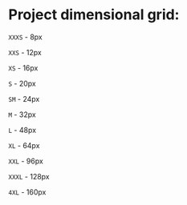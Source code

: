 
<Meta title="Documentation/Indents"/>

# Project dimensional grid:

`XXXS` - 8px

`XXS` - 12px

`XS` - 16px

`S` - 20px

`SM` - 24px

`M` - 32px

`L` - 48px

`XL` - 64px

`XXL` - 96px

`XXXL` - 128px

`4XL` - 160px
